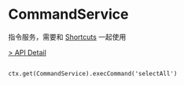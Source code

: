 # CommandService

指令服务，需要和 [Shortcuts](/flowgram.ai/guide/advanced/interactive/shortcuts.html) 一起使用

[> API Detail](https://flowgram.aiauto-docs/command/interfaces/CommandService.html)


```Usage

ctx.get(CommandService).execCommand('selectAll')
```
